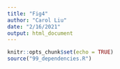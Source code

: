 ```yaml
---
title: "Fig4"
author: "Carol Liu"
date: "2/16/2021"
output: html_document
---
```


```r
knitr::opts_chunk$set(echo = TRUE)
source("99_dependencies.R")
```

